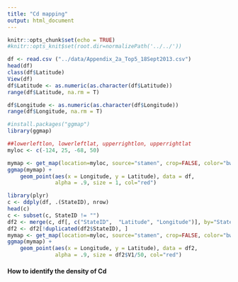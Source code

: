 ```yaml
---
title: "Cd mapping"
output: html_document
---
```


```r
knitr::opts_chunk$set(echo = TRUE)
#knitr::opts_knit$set(root.dir=normalizePath('../../')) 
```


```r
df <- read.csv ("../data/Appendix_2a_Top5_18Sept2013.csv")
head(df)
class(df$Latitude)
View(df)
df$Latitude <- as.numeric(as.character(df$Latitude))
range(df$Latitude, na.rm = T)
```

```r
df$Longitude <- as.numeric(as.character(df$Longitude))
range(df$Longitude, na.rm = T)
```

```r
#install.packages("ggmap")
library(ggmap)

##lowerleftlon, lowerleftlat, upperrightlon, upperrightlat
myloc <- c(-124, 25, -68, 50)

mymap <- get_map(location=myloc, source="stamen", crop=FALSE, color="bw")
ggmap(mymap) + 
    geom_point(aes(x = Longitude, y = Latitude), data = df,
               alpha = .9, size = 1, col="red")
```

```r
library(plyr)
c <- ddply(df, .(StateID), nrow)
head(c)
c <- subset(c, StateID != "")
df2 <- merge(c, df[, c("StateID",  "Latitude", "Longitude")], by="StateID")
df2 <- df2[!duplicated(df2$StateID), ]
mymap <- get_map(location=myloc, source="stamen", crop=FALSE, color="bw")
ggmap(mymap) + 
    geom_point(aes(x = Longitude, y = Latitude), data = df2,
               alpha = .9, size = df2$V1/50, col="red")
```

#### How to identify the density of Cd
```r

```

